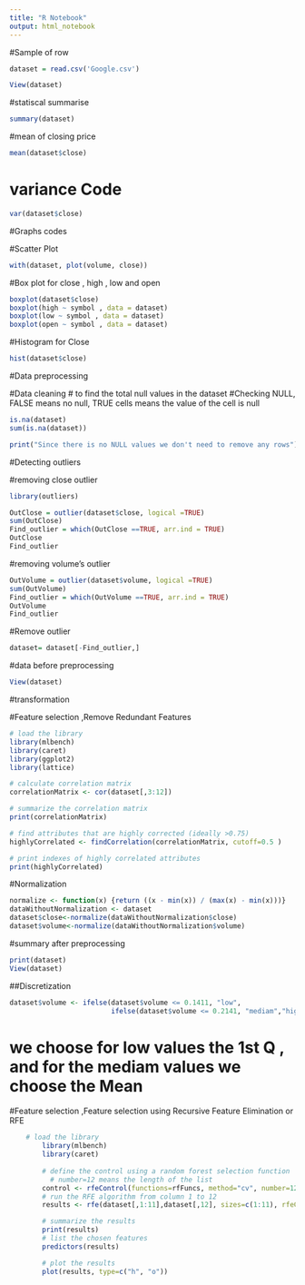 ---
title: "R Notebook"
output: html_notebook
---

#Sample of row
```{r}
dataset = read.csv('Google.csv') 

View(dataset)
```


#statiscal summarise
```{r}
summary(dataset)
```

#mean of closing price

```{r}
mean(dataset$close)
```

# variance Code
```{r}
var(dataset$close)
```

#Graphs codes

#Scatter Plot
```{r}
with(dataset, plot(volume, close))
```


#Box plot for close , high , low and open
```{r}
boxplot(dataset$close)
boxplot(high ~ symbol , data = dataset)
boxplot(low ~ symbol , data = dataset)
boxplot(open ~ symbol , data = dataset)
```

#Histogram for Close
```{r}
hist(dataset$close)
```

#Data preprocessing 

#Data cleaning
# to find the total null values in the dataset
#Checking NULL, FALSE means no null, TRUE cells means the value of the cell is null

```{r}
is.na(dataset)
sum(is.na(dataset))

print("Since there is no NULL values we don't need to remove any rows")
```

#Detecting outliers

#removing close outlier
```{r}
library(outliers)

OutClose = outlier(dataset$close, logical =TRUE)
sum(OutClose)
Find_outlier = which(OutClose ==TRUE, arr.ind = TRUE)
OutClose
Find_outlier
```

#removing volume's outlier
```{r}
OutVolume = outlier(dataset$volume, logical =TRUE)
sum(OutVolume)
Find_outlier = which(OutVolume ==TRUE, arr.ind = TRUE)
OutVolume
Find_outlier
```


#Remove outlier
```{r}
dataset= dataset[-Find_outlier,]
```

#data before preprocessing
```{r}
View(dataset)
```


#transformation

#Feature selection ,Remove Redundant Features
```{r}
# load the library        
library(mlbench)
library(caret)
library(ggplot2)
library(lattice)

# calculate correlation matrix
correlationMatrix <- cor(dataset[,3:12])

# summarize the correlation matrix
print(correlationMatrix)

# find attributes that are highly corrected (ideally >0.75)
highlyCorrelated <- findCorrelation(correlationMatrix, cutoff=0.5 )

# print indexes of highly correlated attributes
print(highlyCorrelated)
```
#Normalization

```{r}
normalize <- function(x) {return ((x - min(x)) / (max(x) - min(x)))}
dataWithoutNormalization <- dataset
dataset$close<-normalize(dataWithoutNormalization$close)
dataset$volume<-normalize(dataWithoutNormalization$volume)
```

#summary after preprocessing
```{r}
print(dataset)
View(dataset)
```

##Discretization
```{r}
dataset$volume <- ifelse(dataset$volume <= 0.1411, "low",
                         ifelse(dataset$volume <= 0.2141, "mediam","high" ))
```
# we choose for low  values the 1st Q , and for the mediam values we choose the Mean


#Feature selection ,Feature selection using Recursive Feature Elimination or RFE
```{r}
    # load the library
        library(mlbench)
        library(caret)
      
        # define the control using a random forest selection function 
          # number=12 means the length of the list
        control <- rfeControl(functions=rfFuncs, method="cv", number=12)
        # run the RFE algorithm from column 1 to 12  
        results <- rfe(dataset[,1:11],dataset[,12], sizes=c(1:11), rfeControl=control)

        # summarize the results
        print(results)
        # list the chosen features
        predictors(results)

        # plot the results
        plot(results, type=c("h", "o"))

```
